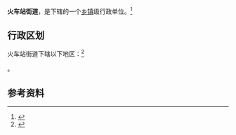 {{中国乡级行政区|65/40/03/005/000}}

'''火车站街道'''，是{{PRC admin/fullname|65/40/03/005/000|3}}下辖的一个[[乡镇|乡镇]]级行政单位。<ref>{{PRC admin/ref sgc|{{PRC admin/parent|65/40/03/005/000}}}}</ref>

== 行政区划 ==

火车站街道下辖以下地区：<ref>{{PRC admin/ref sgc|65/40/03/005/000}}</ref>

{{PRC admin/children|65/40/03/005/000}}。

== 参考资料 ==

{{reflist}}

{{行政区划小作品}}
{{PRC admin/navcat|65/40/03/005/000}}